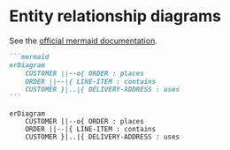 # Entity relationship diagrams

See the [official mermaid documentation](https://mermaid-js.github.io/mermaid/#/entityRelationshipDiagram).

````markdown
```mermaid
erDiagram
    CUSTOMER ||--o{ ORDER : places
    ORDER ||--|{ LINE-ITEM : contains
    CUSTOMER }|..|{ DELIVERY-ADDRESS : uses
```
````

```mermaid
erDiagram
    CUSTOMER ||--o{ ORDER : places
    ORDER ||--|{ LINE-ITEM : contains
    CUSTOMER }|..|{ DELIVERY-ADDRESS : uses
```
